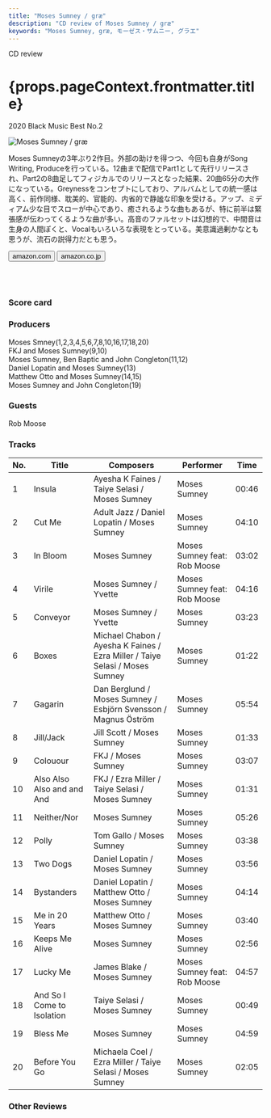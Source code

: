 ```yaml
---
title: "Moses Sumney / græ"
description: "CD review of Moses Sumney / græ"
keywords: "Moses Sumney, græ, モーゼス・サムニー, グラエ"
---
```





<p className="largeP">CD review</p>
<h1 className="h1--no--margin">{props.pageContext.frontmatter.title}</h1>
<p className="largeP"><Link to="/best50/2020/">2020 Black Music Best No.2</Link></p>

<Row  className="image-card-group">
	<Column colMd={"3"} colLg={"4"} noGutterMdLeft="">
       <ImageCard>

![Moses Sumney / græ](../../images/cd/mosessumney2L.jpg) 

</ImageCard>
	</Column>
	<Column colMd={"4"} colLg={"8"} noGutterMdLeft="">
	<p>
	Moses Sumneyの3年ぶり2作目。外部の助けを得つつ、今回も自身がSong Writing, Produceを行っている。12曲まで配信でPart1として先行リリースされ、Part2の8曲足してフィジカルでのリリースとなった結果、20曲65分の大作になっている。Greynessをコンセプトにしており、アルバムとしての統一感は高く、前作同様、耽美的、官能的、内省的で静謐な印象を受ける。アップ、ミディアム少な目でスローが中心であり、癒されるような曲もあるが、特に前半は緊張感が伝わってくるような曲が多い。高音のファルセットは幻想的で、中間音は生身の人間ぽくと、Vocalもいろいろな表現をとっている。美意識過剰かなとも思うが、流石の説得力だとも思う。
	</p>
    <div>
	  <Button href="https://amzn.to/2FtZhWo" kind="primary" size="small" renderIcon={ArrowUpRight24}>
      amazon.com
    </Button>
    <Button href="https://amzn.to/3hhVWqA" kind="secondary" size="small" renderIcon={ArrowUpRight24}>
      amazon.co.jp
    </Button>
	</div>
	<a href="https://geo.music.apple.com/jp/album/gr%C3%A6/1485411511?mt=1&app=music&ls=1&at=11lcug" style="display:inline-block;overflow:hidden;background:url(https://linkmaker.itunes.apple.com/ja-jp/lockup.svg?releaseDate=2020-05-15&kind=album&bubble=apple_music&style=mono-black) no-repeat;width:180px;height:45px;"></a>
	<a href="https://geo.music.apple.com/jp/album/gr%C3%A6/1485411511?app=itunes&at=11lcug" style="display:inline-block;overflow:hidden;background:url(https://linkmaker.itunes.apple.com/ja-jp/badge-lrg.svg?releaseDate=2020-05-15&kind=album&bubble=itunes_music) no-repeat;width:140px;height:45px;"></a>
	</Column>
</Row>
<Row >
	<Column colMd={"4"} colLg={"4"} noGutterMdLeft="">
<div>
  <h3>Score card</h3>
	<SliderJS1 value="5" />
  <SliderJS2 value="1" />
	<SliderJS3 value="2" />
  <SliderJS4 value="9" />
</div>
</Column>
<Column colMd={"8"} colLg={"8"} noGutterMdLeft="">
<div>
<h3>Producers</h3>
<p>
Moses Smney(1,2,3,4,5,6,7,8,10,16,17,18,20)
<br/>FKJ and Moses Sumney(9,10)
<br/>Moses Sumney, Ben Baptic and John Congleton(11,12)
<br/>Daniel Lopatin and Moses Sumney(13)
<br/>Matthew Otto and Moses Sumney(14,15)
<br/>Moses Sumney and John Congleton(19)
</p>
<h3>Guests</h3>
<p>
Rob Moose
</p>
</div>
</Column>
</Row>

<h3>Tracks</h3>

| No. |	 Title                     |	 Composers                                                                  |	 Performer                   | Time	 |
| --- |	-------------------------- | ---------------------------------------------------------------------------- | ---------------------------- | ----- |
|	1	  |	Insula                     | Ayesha K Faines / Taiye Selasi / Moses Sumney                               	|	Moses Sumney                 | 00:46 |
|	2	  |	Cut Me                     | Adult Jazz / Daniel Lopatin / Moses Sumney                                  	|	Moses Sumney                 | 04:10 |
|	3	  |	In Bloom                   | Moses Sumney                                                                	|	Moses Sumney feat: Rob Moose | 03:02 |
|	4	  |	Virile                     | Moses Sumney / Yvette                                                       	|	Moses Sumney feat: Rob Moose | 04:16 |
|	5	  |	Conveyor                   | Moses Sumney / Yvette                                                       	|	Moses Sumney                 | 03:23 |
|	6	  |	Boxes                      | Michael Chabon / Ayesha K Faines / Ezra Miller / Taiye Selasi / Moses Sumney	|	Moses Sumney                 | 01:22 |
|	7	  |	Gagarin                    | Dan Berglund / Moses Sumney / Esbjörn Svensson / Magnus Öström           	  |	Moses Sumney                 | 05:54 |
|	8	  |	Jill/Jack                  | Jill Scott / Moses Sumney                                                   	|	Moses Sumney                 | 01:33 |
|	9	  |	Colouour                   | FKJ / Moses Sumney                                                          	|	Moses Sumney                 | 03:07 |
|	10	|	Also Also Also and and And | FKJ / Ezra Miller / Taiye Selasi / Moses Sumney                             	|	Moses Sumney                 | 01:31 |
|	11	|	Neither/Nor                | Moses Sumney                                                                	|	Moses Sumney                 | 05:26 |
|	12	|	Polly                      | Tom Gallo / Moses Sumney                                                    	|	Moses Sumney                 | 03:38 |
|	13	|	Two Dogs                   | Daniel Lopatin / Moses Sumney                                               	|	Moses Sumney                 | 03:56 |
|	14	|	Bystanders                 | Daniel Lopatin / Matthew Otto / Moses Sumney                                	|	Moses Sumney                 | 04:14 |
|	15	|	Me in 20 Years             | Matthew Otto / Moses Sumney                                                 	|	Moses Sumney                 | 03:40 |
|	16	|	Keeps Me Alive             | Moses Sumney                                                                	|	Moses Sumney                 | 02:56 |
|	17	|	Lucky Me                   | James Blake / Moses Sumney                                                  	|	Moses Sumney feat: Rob Moose | 04:57 |
|	18	|	And So I Come to Isolation | Taiye Selasi / Moses Sumney                                                 	|	Moses Sumney                 | 00:49 |
|	19	|	Bless Me                   | Moses Sumney                                                                	|	Moses Sumney                 | 04:59 |
|	20	|	Before You Go              | Michaela Coel / Ezra Miller / Taiye Selasi / Moses Sumney                   	|	Moses Sumney                 | 02:05 |

<h3>Other Reviews</h3>

<Row>
<Column colMd={3} colLg={3} noGutterMdLeft>
<Review1 />
</Column>
</Row>